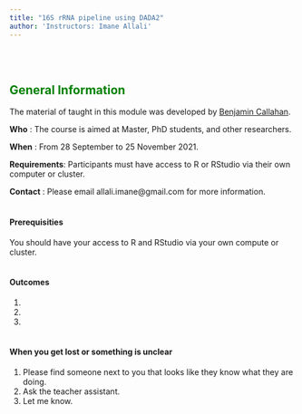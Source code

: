 ```yaml
---
title: "16S rRNA pipeline using DADA2"
author: 'Instructors: Imane Allali'
---
```



<br/><br/>

## <span style="color:green">General Information</span>
The material of taught in this module was developed by [Benjamin Callahan](https://github.com/benjjneb).

**Who** : The course is aimed at Master, PhD students, and other researchers.

**When** : From 28 September to 25 November 2021.

**Requirements**: Participants must have access to R or RStudio via their own computer or cluster.


**Contact** : Please email allali.imane@gmail.com for more information.
<br/><br/>

#### Prerequisities
You should have your access to R and RStudio via your own compute or cluster.
<br/><br/>

#### Outcomes
1.
2.
3.
<br/><br/>

#### When you get lost or something is unclear
1. Please find someone next to you that looks like they know what they are doing.
2. Ask the teacher assistant.
3. Let me know.
<br/><br/>

